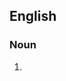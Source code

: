 {{also|whizz kid}}
==English==

===Noun===
{{en-noun}}

# {{alternative spelling of|whiz kid|lang=en}}